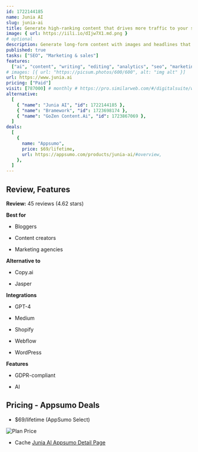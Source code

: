 ```yaml
---
id: 1722144185
name: Junia AI
slug: junia-ai
title: Generate high-ranking content that drives more traffic to your site with this powerful AI writing tool
image: { url: https://iili.io/dIjw7X1.md.png }
# optional
description: Generate long-form content with images and headlines that can be published straight to your siteGet insights into keywords, links, competitors, and more with a suite of AI-powered research tools
published: true
tasks: ["SEO", "Marketing & sales"]
features:
  ["ai", "content", "writing", "editing", "analytics", "seo", "marketing"]
# images: [{ url: "https://picsum.photos/600/600", alt: "img alt" }]
url: https://www.junia.ai
pricing: ["Paid"]
visit: [787000] # monthly # https://pro.similarweb.com/#/digitalsuite/websiteanalysis/home
alternative:
  [
    { "name": "Junia AI", "id": 1722144185 },
    { "name": "Bramework", "id": 1723698174 },
    { "name": "GoZen Content.Ai", "id": 1723867069 },
  ]
deals:
  [
    {
      name: "Appsumo",
      price: $69/lifetime,
      url: https://appsumo.com/products/junia-ai/#overview,
    },
  ]
---
```


## Review, Features

**Review:** 45 reviews (4.62 stars)

**Best for**

- Bloggers

- Content creators

- Marketing agencies

**Alternative to**

- Copy.ai

- Jasper

**Integrations**

- GPT-4

- Medium

- Shopify

- Webflow

- WordPress

**Features**

- GDPR-compliant

- AI

## Pricing - Appsumo Deals

- $69/lifetime (AppSumo Select)

<Img src="https://iili.io/dIw1zvt.png" alt="Plan Price" />

- Cache [Junia AI Appsumo Detail Page](https://iili.io/dIw1YG4.png)
